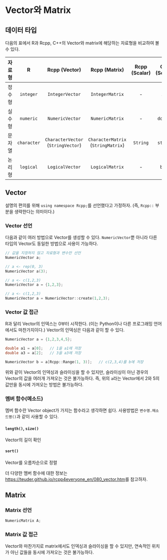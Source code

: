 # Vector와 Matrix {#rcpp_Vector_matrix}

## 데이터 타입
다음의 표에서 R과 Rcpp, C++의 Vector와 matrix에 해당하는 자료형을 비교하여 볼 수 있다.

| 자료형 | R | Rcpp (Vector) | Rcpp (Matrix) | Rcpp (Scalar) | C++ (Scalar) |
|:---:|:---:|:---:|:---:|:---:|:---:|
| 정수형 | `integer` | `IntegerVector` | `IntegerMatrix` | - | `int` |
| 실수형 | `numeric` | `NumericVector` | `NumericMatrix` | - | `double` |
| 문자열 | `character` | `CharacterVector` (`StringVector`) | `CharacterMatrix` (`StringMatrix`) | `String` | `string` |
| 논리형 | `logical` | `LogicalVector` | `LogicalMatrix` | - | `bool` |



## Vector
설명의 편의를 위해 `using namespace Rcpp;`를 선언했다고 가정하자. (즉, `Rcpp::` 부분을 생략한다는 의미이다.)

### Vector 선언
다음과 같이 여러 방법으로 Vector를 생성할 수 있다.
`NumericVector`뿐 아니라 다른 타입의 Vector도 동일한 방법으로 사용이 가능하다.
```cpp
// 값을 지정하지 않고 자료형과 변수만 선언
NumericVector a;

// a <- rep(0, 3)
NumericVector a(3);

// a <- c(1,2,3)
NumericVector a = {1,2,3};

// a <- c(1,2,3)
NumericVector a = NumericVector::create(1,2,3);
```

### Vector 값 접근
R과 달리 Vector의 인덱스는 0부터 시작한다. (이는 Python이나 다른 프로그래밍 언어에서도 마찬가지이다.)
Vector의 인덱싱은 다음과 같이 할 수 있다.
```cpp
NumericVector a = {1,2,3,4,5};

double a1 = a[0];   // 1을 a1에 저장
double a3 = a[2];   // 3을 a3에 저장

NumericVector b = a[Rcpp::Range(1, 3)];   // c(2,3,4)를 b에 저장
```
위와 같이 Vector의 인덱싱과 슬라이싱을 할 수 있지만, 슬라이싱이 아닌 경우의 Vector의 값을 여러개 가져오는 것은 불가능하다.
즉, 위의 `a`라는 Vector에서 2와 5의 값만을 동시에 가져오는 방법은 불가능하다.


### 멤버 함수(메소드)
멤버 함수란 Vector object가 가지는 함수라고 생각하면 쉽다.
사용방법은 `변수명.메소드명()`과 같이 사용할 수 있다.

#### `length()`, `size()`
Vector의 길이 확인

#### `sort()`
Vector를 오름차순으로 정렬


더 다양한 멤버 함수에 대한 정보는 <https://teuder.github.io/rcpp4everyone_en/080_vector.htm>를 참고하자.



## Matrix

### Matrix 선언
```cpp
NumericMatrix A;
```

### Matrix 값 접근
Vector와 마찬가지로 matrix에서도 인덱싱과 슬라이싱을 할 수 있지만, 연속적인 위치가 아닌 값들을 동시에 가져오는 것은 불가능하다.


